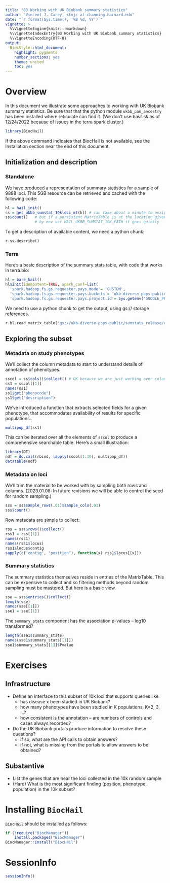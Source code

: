 ```yaml
---
title: "03 Working with UK Biobank summary statistics"
author: "Vincent J. Carey, stvjc at channing.harvard.edu"
date: "`r format(Sys.time(), '%B %d, %Y')`"
vignette: >
  %\VignetteEngine{knitr::rmarkdown}
  %\VignetteIndexEntry{03 Working with UK Biobank summary statistics}
  %\VignetteEncoding{UTF-8}
output:
  BiocStyle::html_document:
    highlight: pygments
    number_sections: yes
    theme: united
    toc: yes
---
```


# Overview

In this document we illustrate some approaches to
working with UK Biobank summary statistics.
Be sure that that the python module `ukbb_pan_ancestry`
has been installed where reticulate can find it.
(We don't use basilisk as of 12/24/2022 because of
issues in the terra spark cluster.)

```r
library(BiocHail)
```

If the above command indicates that BiocHail is not available,
see the Installation section near the end of this document.

## Initialization and description

### Standalone

We have produced a representation of summary
statistics for a sample of 9888 loci.  This 5GB resource
can be retrieved and cached with the following code:
```r
hl = hail_init()
ss = get_ukbb_sumstat_10kloci_mt(hl) # can take about a minute to unzip 5GB
ss$count()   # but if a persistent MatrixTable is at the location given
             # by env var HAIL_UKBB_SUMSTAT_10K_PATH it goes quickly
```
To get a description of available content, we need a python chunk:
```python
r.ss.describe()
```

### Terra
Here's a basic description of the summary stats table, with code that
works in terra.bio:
```r
hl = bare_hail()
hl$init(idempotent=TRUE, spark_conf=list(
  'spark.hadoop.fs.gs.requester.pays.mode'= 'CUSTOM',
  'spark.hadoop.fs.gs.requester.pays.buckets'= 'ukb-diverse-pops-public',
  'spark.hadoop.fs.gs.requester.pays.project.id'= Sys.getenv("GOOGLE_PROJECT")))
```
We need to use a python chunk to get the output, using gs:// storage references.
```python
r.hl.read_matrix_table('gs://ukb-diverse-pops-public/sumstats_release/results_full.mt').describe()
```

## Exploring the subset

### Metadata on study phenotypes

We'll collect the column metadata to start to understand details
of annotation of phenotypes.
```r
sscol = ss$cols()$collect() # OK because we are just working over column metadata
ss1 = sscol[[1]]
names(ss1)
ss1$get("phenocode")
ss1$get("description")
```

We've introduced a function that extracts selected fields for a given
phenotype, that accommodates availability of results for specific populations.

```r
multipop_df(ss1)
```
This can be iterated over all the elements of `sscol` to produce
a comprehensive searchable table.  Here's a small illustration:
```r
library(DT)
ndf = do.call(rbind, lapply(sscol[1:10], multipop_df))
datatable(ndf)
```

### Metadata on loci

We'll trim the material to be worked with by sampling both rows and columns.
(2023.01.08: In future revisions we will be able to control the seed for random sampling.)

```r
sss = ss$sample_rows(.01)$sample_cols(.01)
sss$count()
```

Row metadata are simple to collect:
```r
rss = sss$rows()$collect()
rss1 = rss[[1]]
names(rss1)
names(rss1$locus)
rss1$locus$contig
sapply(c("contig", "position"), function(x) rss1$locus[[x]])
```

### Summary statistics

The summary statistics themselves reside in entries of the MatrixTable.  This
can be expensive to collect and so filtering methods beyond random sampling
must be mastered.  But here is a basic view.

```r
sse = sss$entries()$collect()
length(sse)
names(sse[[1]])
sse1 = sse[[1]]
```

The `summary_stats` component has the association p-values -- log10 transformed?
```r
length(sse1$summary_stats)
names(sse1$summary_stats[[1]])
sse1$summary_stats[[1]]$Pvalue
```

# Exercises

## Infrastructure

- Define an interface to this subset of 10k loci that supports queries like
    - has disease x been studied in UK Biobank?
    - how many phenotypes have been studied in K populations, K=2, 3, ...?
    - how consistent is the annotation -- are numbers of controls and cases always
recorded?
- Do the UK Biobank portals produce information to resolve these questions?
    - if so, what are the API calls to obtain answers?
    - if not, what is missing from the portals to allow answers to be obtained?

## Substantive

- List the genes that are near the loci collected in the 10k random sample 
- (Hard) What is the most significant finding (position, phenotype, population) in the 10k subset?

# Installing `BiocHail`

`BiocHail` should be installed as follows:

```r
if (!require("BiocManager"))
    install.packages("BiocManager")
BiocManager::install("BiocHail")
```


# SessionInfo {-}

```r
sessionInfo()
```

